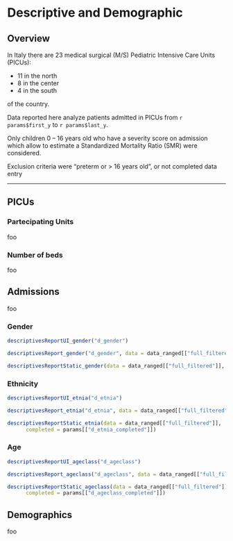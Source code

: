 # Descriptive and Demographic {#descriptives .tabset .tabset-fade .tabset-pills}

## Overview {-}

In Italy there are 23 medical surgical (M/S) Pediatric Intensive Care Units (PICUs):

- 11 in the north
- 8 in the center
- 4 in the south

of the country.

Data reported here analyze patients admitted in PICUs from
`r params$first_y` to `r params$last_y`.

Only children 0 -- 16 years old who have a severity score on admission
which allow to estimate a Standardized Mortality Ratio (SMR) were
considered.

Exclusion criteria were "preterm or > 16 years old", or not completed
data entry

---

## PICUs {.tabset .tabset-dropdown}

### Partecipating Units

foo

### Number of beds

foo











## Admissions {.tabset .tabset-dropdown}

foo




### Gender


```{r, eval=!params$export}
descriptivesReportUI_gender("d_gender")
```

```{r, context = "server", eval=!params$export}
descriptivesReport_gender("d_gender", data = data_ranged[["full_filtered"]])
```

```{r, context = "server", eval=params$export, fig.height=11}
descriptivesReportStatic_gender(data = data_ranged[["full_filtered"]], completed = params[["d_gender_completed"]])
```








### Ethnicity

```{r, eval=!params$export}
descriptivesReportUI_etnia("d_etnia")
```

```{r, context = "server", eval=!params$export}
descriptivesReport_etnia("d_etnia", data = data_ranged[["full_filtered"]])
```

```{r, context = "server", eval=params$export, fig.height=11}
descriptivesReportStatic_etnia(data = data_ranged[["full_filtered"]],
      completed = params[["d_etnia_completed"]])
```


### Age

```{r, eval=!params$export}
descriptivesReportUI_ageclass("d_ageclass")
```

```{r, context = "server", eval=!params$export}
descriptivesReport_ageclass("d_ageclass", data = data_ranged[["full_filtered"]])
```

```{r, context = "server", eval=params$export, fig.height=11}
descriptivesReportStatic_ageclass(data = data_ranged[["full_filtered"]],
      completed = params[["d_ageclass_completed"]])
```





















## Demographics {.tabset .tabset-dropdown}

foo
